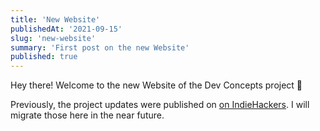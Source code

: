 ```yaml
---
title: 'New Website'
publishedAt: '2021-09-15'
slug: 'new-website'
summary: 'First post on the new Website'
published: true
---
```


Hey there! Welcome to the new Website of the Dev Concepts project 🎉

Previously, the project updates were published on <a href="https://www.indiehackers.com/product/dev-concepts" rel="noopener">on IndieHackers</a>. I will migrate those here in the near future.

<BlogPostSignature />

